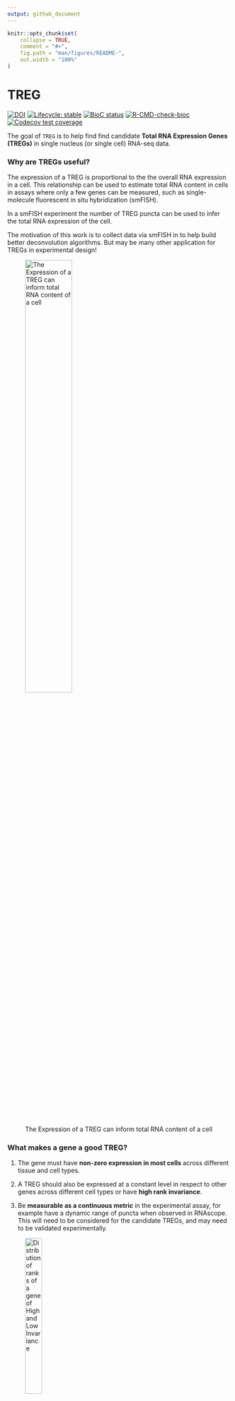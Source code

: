 ```yaml
---
output: github_document
---
```


<!-- README.md is generated from README.Rmd. Please edit that file -->

```r
knitr::opts_chunk$set(
    collapse = TRUE,
    comment = "#>",
    fig.path = "man/figures/README-",
    out.width = "100%"
)
```

# TREG

<!-- badges: start -->
[![DOI](https://zenodo.org/badge/391101988.svg)](https://zenodo.org/badge/latestdoi/391101988)
[![Lifecycle: stable](https://img.shields.io/badge/lifecycle-stable-brightgreen.svg)](https://lifecycle.r-lib.org/articles/stages.html#stable)
[![BioC status](http://www.bioconductor.org/shields/build/release/bioc/TREG.svg)](https://bioconductor.org/checkResults/release/bioc-LATEST/TREG)
[![R-CMD-check-bioc](https://github.com/LieberInstitute/TREG/workflows/R-CMD-check-bioc/badge.svg)](https://github.com/LieberInstitute/TREG/actions)
[![Codecov test coverage](https://codecov.io/gh/LieberInstitute/TREG/branch/main/graph/badge.svg)](https://codecov.io/gh/LieberInstitute/TREG?branch=main)
<!-- badges: end -->

The goal of `TREG` is to help find find candidate **Total RNA Expression Genes (TREGs)**
in single nucleus (or single cell) RNA-seq data.

### Why are TREGs useful?
The expression of a TREG is proportional to the the overall RNA expression in a
cell. This relationship can be used to estimate total RNA content in cells in 
assays where only a few genes can be measured, such as single-molecule 
fluorescent in situ hybridization (smFISH). 

In a smFISH experiment the number of TREG puncta can be used to infer the total
RNA expression of the cell.

The motivation of this work is to collect data via smFISH in to help build better 
deconvolution algorithms. But may be many other application for TREGs in 
experimental design!

<p align="center">
![The Expression of a TREG can inform total RNA content of a cell](man/figures/TREG_cartoon.png){width=50%}
</p>

### What makes a gene a good TREG?  
1. The gene must have **non-zero expression in most cells** across different tissue 
and cell types.

2. A TREG should also be expressed at a constant level in respect to other genes
across different cell types or have **high rank invariance**. 

3. Be **measurable as a continuous metric** in the experimental assay, for example
have a dynamic range of puncta when observed in RNAscope. This will need to be
considered for the candidate TREGs, and may need to be validated experimentally. 

<p align="center">
![Distribution of ranks of a gene of High and Low Invariance](man/figures/fig1_rank_violin_demo.png){width=30%}
</p>

### How to find candidate TREGs with `TREG`

<p align="center">
![Overview of the Rank Invariance Process](man/figures/RI_flow.png){width=100%}
</p>

1. **Filter for low Proportion Zero genes snRNA-seq dataset:** This is 
facilitated with the functions `get_prop_zero()` and `filter_prop_zero()`.
snRNA-seq data is notoriously sparse, these functions enrich for genes with more
universal expression.

2.  **Evaluate genes for Rank Invariance** The nuclei are grouped only
by cell type. Within each cell type, the mean expression for each
gene is ranked, the result is a vector (length is the number of
genes), using the function `rank_group()`. Then the expression of each gene is 
ranked for each nucleus,the result is a matrix (the number of nuclei x number
of genes), using the function `rank_cells()`.Then the absolute difference 
between the rank of each nucleus and the mean expression is found, from here 
the mean of the differences for each gene is calculated, then ranked. 
These steps are repeated for each group, the result is a matrix of ranks, (number of cell
types x number of genes). From here the sum of the ranks for each
gene are reversed ranked, so there is one final value for each gene,
the “Rank Invariance” The genes with the highest rank-invariance are
considered good candidates as TREGs. This is calculated with `rank_invariance_express()`.
**This full process is implemented by: `rank_invariance_express()`.**

## Installation instructions

Get the latest stable `R` release from [CRAN](http://cran.r-project.org/). Then install `TREG` using from [Bioconductor](http://bioconductor.org/) the following code:

```r
if (!requireNamespace("BiocManager", quietly = TRUE)) {
    install.packages("BiocManager")
}

BiocManager::install("TREG")
```

And the development version from [GitHub](https://github.com/LieberInstitute/TREG) with:

```r
BiocManager::install("LieberInstitute/TREG")
```
## Example

```r
## Load packages
library("TREG")
```


### Proportion Zero Filtering  
A  TREG gene should be expressed in almost every cell. The set of
genes should be filtered by maximum Proportion Zero within a groups of cells.

```r
## Calculate Proportion Zero in groups defined by a column in colData
(prop_zero <- get_prop_zero(sce = sce_zero_test, group_col = "cellType"))

## Get list of genes that pass the max Proportion Zero filter
(filtered_genes <- filter_prop_zero(prop_zero, cutoff = 0.9))

## Filter sce object to this list of genes
sce_filter <- sce_zero_test[filtered_genes, ]
```

### Evaluate RI for Filtered SCE Data
The genes with the highest Rank Invariance are considered good candidates as TREGs.
In this example the gene *g0* would be the strongest candidate TREG.

```r
## Get the Rank Invariance value for each gene
## The highest values are the best TREG candidates
ri <- rank_invariance_express(sce_filter)
sort(ri, decreasing = TRUE)
```


## Citation

Below is the citation output from using `citation('TREG')` in R. Please
run this yourself to check for any updates on how to cite __TREG__.

```r
print(citation("TREG"), bibtex = TRUE)
```

Please note that the `TREG` was only made possible thanks to many other R and bioinformatics software authors, which are cited either in the vignettes and/or the paper(s) describing this package.

## Code of Conduct

Please note that the `TREG` project is released with a [Contributor Code of Conduct](http://bioconductor.org/about/code-of-conduct/). By contributing to this project, you agree to abide by its terms.

## Development tools

* Continuous code testing is possible thanks to [GitHub actions](https://www.tidyverse.org/blog/2020/04/usethis-1-6-0/)  through `r BiocStyle::CRANpkg('usethis')`, `r BiocStyle::CRANpkg('remotes')`, and `r BiocStyle::CRANpkg('rcmdcheck')` customized to use [Bioconductor's docker containers](https://www.bioconductor.org/help/docker/) and `r BiocStyle::Biocpkg('BiocCheck')`.
* Code coverage assessment is possible thanks to [codecov](https://codecov.io/gh) and `r BiocStyle::CRANpkg('covr')`.
* The [documentation website](http://LieberInstitute.github.io/TREG) is automatically updated thanks to `r BiocStyle::CRANpkg('pkgdown')`.
* The code is styled automatically thanks to `r BiocStyle::CRANpkg('styler')`.
* The documentation is formatted thanks to `r BiocStyle::CRANpkg('devtools')` and `r BiocStyle::CRANpkg('roxygen2')`.

For more details, check the `dev` directory.

This package was developed using `r BiocStyle::Biocpkg('biocthis')`.



